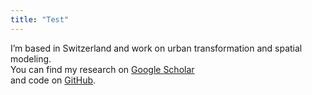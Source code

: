 ```yaml
---
title: "Test"
---
```


I’m based in Switzerland and work on urban transformation and spatial modeling.  
You can find my research on [Google Scholar](https://scholar.google.com)  
and code on [GitHub](https://github.com/yraeth).
